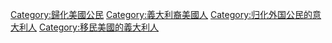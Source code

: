 [[Category:歸化美國公民|Category:歸化美國公民]]
[[Category:義大利裔美國人|Category:義大利裔美國人]]
[[Category:归化外国公民的意大利人|Category:归化外国公民的意大利人]]
[[Category:移民美國的義大利人|Category:移民美國的義大利人]]